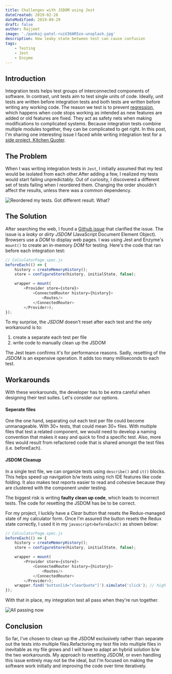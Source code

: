 ```yaml
---
title: Challenges with JSDOM using Jest  
dateCreated: 2019-02-28
dateModified: 2019-09-29
draft: false
author: Rajjeet
image: './pankaj-patel-ruiU36AR5zo-unsplash.jpg'
description: How leaky state between test can cause confusion     
tags: 
    - Testing
    - Jest
    - Enzyme
---
```


## Introduction
Integration tests helps test groups of interconnected components of software. In contrast, unit tests aim to test single units of code. Ideally, unit tests are written before integration tests and both tests are written before writing any working code. The reason we test is to prevent <a href='https://en.wikipedia.org/wiki/Software_regression' target='_blank'>regression</a>, which happens when code stops working as intended as new features are added or old features are fixed. They act as safety nets when making modifications to complicated systems. Because integration tests combine multiple modules together, they can be complicated to get right. In this post, I'm sharing one interesting issue I faced while writing integration test for a <a href='/kitchen-quoter' target='_blank'>side project, Kitchen Quoter</a>. 

## The Problem
When I was writing integration tests in `Jest`, I initially assumed that my test would be isolated from each other.After adding a few, I realized my tests would start failing unpredictably. Out of curiosity, I discovered a different set of tests failing when I reordered them. Changing the order shouldn't affect the results, unless there was a common dependency.   

 ![Reordered my tests. Got different result. What?](jest-random-tests-fail.jpg)

## The Solution
After searching the web, I found a <a href='https://github.com/facebook/jest/issues/1224' target='_blank'>Github issue</a> that clarified the issue. The issue is a _leaky_ or _dirty_ _JSDOM_ (JavaScript Document Element Object). Browsers use a _DOM_ to display web pages. I was using Jest and Enzyme's `mount()` to create an in-memory _DOM_ for testing. Here's the code that ran before each integration test:      
```javascript
// CalculatorPage.spec.js
beforeEach(() => {
    history = createMemoryHistory();
    store = configureStore(history, initialState, false);

    wrapper = mount(
        <Provider store={store}>
            <ConnectedRouter history={history}>
                <Routes/>
            </ConnectedRouter>
        </Provider>);
});
```

To my surprise, the _JSDOM_ doesn't reset after each test and the only workaround is to:
1. create a separate each test per file
2. write code to manually clean up the JSDOM

The Jest team confirms it's for performance reasons. Sadly, resetting of the JSDOM is an expensive operation. It adds too many milliseconds to each test.

## Workarounds
With these workarounds, the developer has to be extra careful when designing their test suites. Let's consider our options.

#### Seperate files
One the one hand, separating out each test per file could become unmanageable. With 30+ tests, that could mean 30+ files. With multiple files that test a related component, we would need to develop a naming convention that makes it easy and quick to find a specific test. Also, more files would result from refactored code that is shared amongst the test files (i.e. beforeEach).  

#### JSDOM Cleanup
In a single test file, we can organize tests using `describe()` and `it()` blocks. This helps speed up navigation b/w tests using rich IDE features like code folding. It also makes test reports easier to read and cohesive because they are clustered with the component under testing.

The biggest risk is writing **faulty clean up code**, which leads to incorrect tests. The code for resetting the JSDOM has be to be correct. 

For my project, I luckily have a _Clear_ button that resets the Redux-managed state of my calculator form. Once I'm assured the button resets the Redux state correctly, I used it in my `javascript>beforeEach()` as shown below:

```javascript
// CalculatorPage.spec.js
beforeEach(() => {
    history = createMemoryHistory();
    store = configureStore(history, initialState, false);

    wrapper = mount(
        <Provider store={store}>
            <ConnectedRouter history={history}>
                <Routes/>
            </ConnectedRouter>
        </Provider>);
    wrapper.find('button[id="clearQuote"]').simulate('click'); // highlight-line
});
```

With that in place, my integration test all pass when they're run together.
 
 ![All passing now](jest-test-passing.jpg)
 
## Conclusion
So far, I've chosen to clean up the JSDOM exclusively rather than separate out the tests into multiple files.Refactoring my test file into multiple files in inevitable as my file grows and I will have to adapt an hybrid solution b/w the two workarounds. My approach to resetting JSDOM, or even handling this issue entirely may not be the ideal, but I'm focused on making the software work initially and improving the code over time iteratively.
  
     
 
